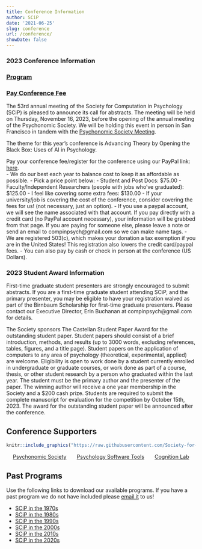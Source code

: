 ```yaml
---
title: Conference Information
author: SCiP
date: '2021-06-25'
slug: conference
url: /conference/
showDate: false
---
```


### 2023 Conference Information

### [Program](https://docs.google.com/document/d/1Fc980u5TAe7RG0chN235-Ts2hMCaz65buaMjSCo-2-0/edit?usp=sharing)

### [Pay Conference Fee](https://www.paypal.com/donate/?hosted_button_id=D4PN39CWFS4NE)

The 53rd annual meeting of the Society for Computation in Psychology (SCiP) is pleased to announce its call for abstracts. The meeting will be held on Thursday, November 16, 2023, before the opening of the annual meeting of the Psychonomic Society. We will be holding this event in person in San Francisco in tandem with the [Psychonomic Society Meeting](https://www.psychonomic.org/page/2023annualmeeting). 
 
The theme for this year’s conference is Advancing Theory by Opening the Black Box: Uses of AI in Psychology. 

Pay your conference fee/register for the conference using our PayPal link: [here](https://www.paypal.com/donate/?hosted_button_id=D4PN39CWFS4NE).  
  - We do our best each year to balance cost to keep it as affordable as possible. 
  - Pick a price point below:
    - Student and Post Docs: $75.00
    - Faculty/Independent Researchers (people with jobs who've graduated): $125.00
    - I feel like covering some extra fees: $130.00
  - If your university/job is covering the cost of the conference, consider covering the fees for us! (not necessary, just an option).
  - If you use a paypal account, we will see the name associated with that account. If you pay directly with a credit card (no PayPal account necessary), your information will be grabbed from that page. If you are paying for someone else, please leave a note or send an email to compinpsych@gmail.com so we can make name tags. 
  - We are registered 503(c), which makes your donation a tax exemption if you are in the United States! This registration also lowers the credit card/paypal fees. 
  - You can also pay by cash or check in person at the conference (US Dollars). 
 
### 2023 Student Award Information

First-time graduate student presenters are strongly encouraged to submit abstracts. If you are a first-time graduate student attending SCiP, and the primary presenter, you may be eligible to have your registration waived as part of the Birnbaum Scholarship for first-time graduate presenters. Please contact our Executive Director, Erin Buchanan at compinpsych@gmail.com for details.
 
The Society sponsors The Castellan Student Paper Award for the outstanding student paper. Student papers should consist of a brief introduction, methods, and results (up to 3000 words, excluding references, tables, figures, and a title page). Student papers on the application of computers to any area of psychology (theoretical, experimental, applied) are welcome. Eligibility is open to work done by a student currently enrolled in undergraduate or graduate courses, or work done as part of a course, thesis, or other student research by a person who graduated within the last year. The student must be the primary author and the presenter of the paper. The winning author will receive a one year membership in the Society and a $200 cash prize. Students are required to submit the complete manuscript for evaluation for the competition by October 15th, 2023. The award for the outstanding student paper will be announced after the conference. 

## Conference Supporters 

```r
knitr::include_graphics("https://raw.githubusercontent.com/Society-for-Computation-in-Psychology/Society-for-Computation-in-Psychology.github.io/master/files/imgs/sponsors.jpg")
```

<center>
[Psychonomic Society](https://www.psychonomic.org/) &nbsp; &nbsp; &nbsp; 
[Psychology Software Tools](https://pstnet.com/) &nbsp; &nbsp; &nbsp; 
[Cognition Lab](https://cognitionlab.com/)
</center>

## Past Programs

Use the following links to download our available programs. If you have a past program we do not have included please [email it](mailto:compinpsych@gmail.com) to us! 

- [SCiP in the 1970s](https://github.com/Society-for-Computation-in-Psychology/Society-for-Computation-in-Psychology.github.io/raw/master/files/programs/scip70.zip)
- [SCiP in the 1980s](https://github.com/Society-for-Computation-in-Psychology/Society-for-Computation-in-Psychology.github.io/raw/master/files/programs/scip80.zip)
- [SCiP in the 1990s](https://github.com/Society-for-Computation-in-Psychology/Society-for-Computation-in-Psychology.github.io/raw/master/files/programs/scip90.zip)
- [SCiP in the 2000s](https://github.com/Society-for-Computation-in-Psychology/Society-for-Computation-in-Psychology.github.io/raw/master/files/programs/scip00.zip)
- [SCiP in the 2010s](https://github.com/Society-for-Computation-in-Psychology/Society-for-Computation-in-Psychology.github.io/raw/master/files/programs/scip10.zip)
- [SCiP in the 2020s](https://github.com/Society-for-Computation-in-Psychology/Society-for-Computation-in-Psychology.github.io/raw/master/files/programs/scip20.zip)